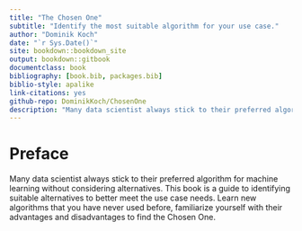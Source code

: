 ```yaml
--- 
title: "The Chosen One"
subtitle: "Identify the most suitable algorithm for your use case."
author: "Dominik Koch"
date: "`r Sys.Date()`"
site: bookdown::bookdown_site
output: bookdown::gitbook
documentclass: book
bibliography: [book.bib, packages.bib]
biblio-style: apalike
link-citations: yes
github-repo: DominikKoch/ChosenOne
description: "Many data scientist always stick to their preferred algorithm for machine learning without considering alternatives. This book is a guide to identifying suitable alternatives to better meet the use case needs. Learn new algorithms that you have never used before, familiarize yourself with their advantages and disadvantages to find the Chosen One."
---
```


# Preface {-}

Many data scientist always stick to their preferred algorithm for machine learning without considering alternatives. This book is a guide to identifying suitable alternatives to better meet the use case needs. Learn new algorithms that you have never used before, familiarize yourself with their advantages and disadvantages to find the Chosen One.
